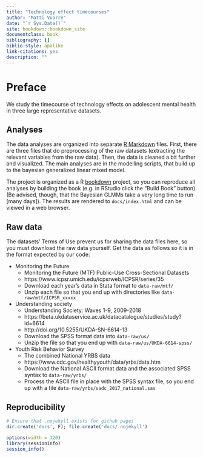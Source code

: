 ```yaml
--- 
title: "Technology effect timecourses"
author: "Matti Vuorre"
date: "`r Sys.Date()`"
site: bookdown::bookdown_site
documentclass: book
bibliography: []
biblio-style: apalike
link-citations: yes
description: ""
---
```


# Preface

We study the timecourse of technology effects on adolescent mental health in three large representative datasets.

## Analyses

The data analyses are organized into separate [R Markdown](https://rmarkdown.rstudio.com/) files. First, there are three files that do preprocessing of the raw datasets (extracting the relevant variables from the raw data). Then, the data is cleaned a bit further and visualized. The main analyses are in the modelling scripts, that build up to the bayesian generalized linear mixed model. 

The project is organized as a R [bookdown](https://bookdown.org/yihui/bookdown/) project, so you can reproduce all analyses by building the book (e.g. in RStudio click the "Build Book" button). (Be advised, though, that the Bayesian GLMMs take a very long time to run [many days]). The results are rendered to `docs/index.html` and can be viewed in a web browser.

## Raw data

The datasets' Terms of Use prevent us for sharing the data files here, so you must download the raw data yourself. Get the data as follows so it is in the format expected by our code: 

- Monitoring the Future
	- Monitoring the Future (MTF) Public-Use Cross-Sectional Datasets
	- https://www.icpsr.umich.edu/icpsrweb/ICPSR/series/35
	- Download each year's data in Stata format to `data-raw/mtf/`
	- Unzip each file so that you end up with directories like `data-raw/mtf/ICPSR_xxxxx`
	
- Understanding society
	- Understanding Society: Waves 1-9, 2009-2018
	- https://beta.ukdataservice.ac.uk/datacatalogue/studies/study?id=6614
	- http://doi.org/10.5255/UKDA-SN-6614-13
	- Download the SPSS format data into `data-raw/us/`
	- Unzip the file so that you end up with `data-raw/us/UKDA-6614-spss/`
	
- Youth Risk Behavior Survey
	- The combined National YRBS data 
	- https://www.cdc.gov/healthyyouth/data/yrbs/data.htm
	- Download the National ASCII format data and the associated SPSS syntax to `data-raw/yrbs/`
	- Process the ASCII file in place with the SPSS syntax file, so you end up with a file `data-raw/yrbs/sadc_2017_national.sav`

## Reproducibility

```r
# Ensure that .nojekyll exists for github pages
dir.create('docs', F); file.create('docs/.nojekyll')
```

```r
options(width = 120)
library(sessioninfo)
session_info()
```

